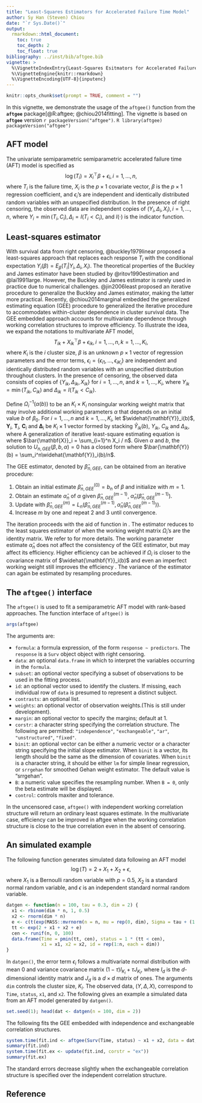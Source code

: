 ```yaml
---
title: "Least-Squares Estimators for Accelerated Failure Time Model"
author: Sy Han (Steven) Chiou
date: "`r Sys.Date()`"
output:
  rmarkdown::html_document:
    toc: true
    toc_depth: 2
    toc_float: true
bibliography: ../inst/bib/aftgee.bib
vignette: >
  %\VignetteIndexEntry{Least-Squares Esitmators for Accelerated Failure Time Model}
  %\VignetteEngine{knitr::rmarkdown}
  %\VignetteEncoding{UTF-8}{inputenc}
---
```


\newcommand{\dif}{\mathrm{d}}
\newcommand{\Var}{\mathrm{Var}}
\newcommand{\Cov}{\mathrm{Cov}}
\newcommand{\X}{\mathbf{X}}
\newcommand{\Y}{\mathbf{Y}}
\newcommand{\C}{\mathbf{C}}
\newcommand{\T}{\mathbf{T}}
\newcommand{\bfDelta}{\mathbf{\Delta}}

```r
knitr::opts_chunk$set(prompt = TRUE, comment = "")
```
In this vignette, we demonstrate the usage of the `aftgee()` function from the __`aftgee`__ package[@R:aftgee; @chiou2014fitting].
The vignette is based on  __`aftgee`__ version `r packageVersion("aftgee")`.
   ```R
library(aftgee)
packageVersion("aftgee")
   ```


## AFT model
The univariate semiparametric semiparametric accelerated failure time (AFT) model is specified as
$$\log(T_i) = X_i^\top\beta + \epsilon_i, i = 1, \ldots, n, $$
where $T_i$ is the failure time, $X_i$ is the $p\times1$ covariate vector, $\beta$ is the $p\times1$ regression coefficient,
and $\epsilon_i$'s are independent and identically distributed random variables with an unspecified distribution.
In the presence of right censoring, the observed data are independent copies of $(Y_i, \Delta_i, X_i), i = 1, \ldots, n$, 
where $Y_i = \min(T_i, C_i), \Delta_i = I(T_i < C_i)$, and $I(\cdot)$ is the indicator function.

## Least-squares estimator

With survival data from right censoring, @buckley1979linear proposed 
a least-squares approach that replaces each response $T_i$ with the conditional expectation $Y_i(\beta) = E_\beta(T_i|Y_i, \Delta_i, X_i)$.
<!--The conditional expectation is defined as
$$\widehat{Y}_i(b) = \Delta_iY_i + (1 - \Delta_i)\left[\frac{\int_{e_i(b)}^\infty td\widehat{F}_{e_i(\beta)}(t)}{ 1 - \widehat{F}_{e_i(\beta)}\{e_i(\beta)\}} + X_i^\top b\right].$$ -->
The theoretical properties of the Buckley and James estimator have been studied by @ritov1990estimation and @lai1991large.
However, the Buckley and James estimator is rarely used in practice due to numerical challenges. 
@jin2006least proposed an iterative procedure to generalize the Buckley and James estimator, making the latter more practical. 
Recently, @chiou2014marginal embedded the generalized estimating equation (GEE) procedure to generalized the iterative procedure to 
accommodates within-cluster dependence in cluster survival data. 
The GEE embedded approach accounts for multivariate dependence through working correlation structures to improve efficiency.
To illustrate the idea, we expand the notations to multivariate AFT model, 
$$T_{ik} + X_{ik}^\top\beta + \epsilon_{ik}, i = 1, \ldots, n, k = 1, \ldots, K_i, $$
where $K_i$ is the $i$ cluster size, 
$\beta$ is an unknown $p\times1$ vector of regression parameters and the error terms, 
$\epsilon_{i}= \{\epsilon_{i1}, \ldots, \epsilon_{iK_i}\}$ are independent and identically distributed random variables 
with an unspecified distribution throughout clusters. 
In the presence of censoring, the observed data consists of copies of
$\{Y_{ik}, \Delta_{ik}, X_{ik}\}$ for $i = 1, \ldots, n$, and $k = 1, \ldots, K_i$, 
where $Y_{ik} = \min(T_{ik}, C_{ik})$ and $\Delta_{ik} = I(T_{ik} < C_{ik})$.


Define $\Omega_{i}^{-1}\big(\alpha(b)\big)$ to be an $K_i\times K_i$
nonsingular working weight matrix that may involve additional working
parameters $\alpha$ that depends on an initial value $b$ of $\beta_0$.
For $i = 1, \ldots, n$ and $k = 1, \ldots, K_i$, let $\widehat{\Y}_i(b)$,
$\Y_i$, $\T_i$, $\C_i$ and $\bfDelta_i$ be $K_i\times 1$ vector formed
by stacking $\widehat{Y}_{ik}(b)$, $Y_{ik}$, $C_{ik}$ and $\Delta_{ik}$, where
\begin{equation*}
  \widehat{Y}_{ik}(b) = \Delta_{ik}Y_{ik} + (1 - \Delta_{ik})
  \left[\frac{\int_{e_{ik}(b)}^\infty u \dif \widehat{F}_{e_{ik}(\beta)}}{1 -
      \widehat{F}_{e_{ik}(\beta)}\{e_{ik}(b)\}} + X_{ik}^\top b \right].
\end{equation*}
A generalization of iterative least-square estimating equation is
\begin{equation}
  \label{equ:gee}
  U_{n, GEE}(\beta, b, \alpha) =
  \sum_{i=1}^n(\X_i - \bar{\X})^\top\Omega_i^{-1}\left\{\alpha(b)\right\}\{\widehat{\Y}_i(b) - \X_i\beta\} = 0,
\end{equation}
where $\bar{\X}_i = \sum_{i=1}^n X_i / n$.
Given $\alpha$ and $b$, the solution to $U_{n, GEE}(\beta, b, \alpha) = 0$ has a closed form
\begin{equation*}
  L_n(b, \alpha) =
  \left [ \sum_{i=1}^{n}(\X_{i}-\bar{\X})^{\top} \Omega_{i}^{-1}\big(\alpha(b)\big) (\X_{i}-\bar{\X}) \right ]^{-1}
  \left [ \sum_{i=1}^{n}(\X_{i}-\bar{X})^\top \Omega_{i}^{-1}\big(\alpha(b)\big)
    \left(\widehat{\Y}_{i}(b)-\bar{\Y}(b)\right)\right ],
\end{equation*}
where $\bar{\Y}(b) = \sum_i^n\widehat{\Y}_i(b)/n$.

The GEE estimator, denoted by $\widehat{\beta}_{n, GEE}$,
can be obtained from an iterative procedure:

  1. Obtain an initial estimate $\widehat{\beta}^{(0)}_{n, GEE} = b_n$ of $\beta$ and initialize with $m = 1$.
  2. Obtain an estimate $\widehat\alpha_n$ of $\alpha$ given
  $\widehat\beta^{(m-1)}_{n, GEE}$, $\widehat\alpha_n(\widehat{\beta}_{n, GEE}^{(m-1)})$.
  3. Update with $\widehat\beta^{(m)}_{n, GEE} = L_n\big(\widehat\beta^{(m-1)}_{n,  GEE}, \widehat\alpha_n(\widehat\beta^{(m-1)}_{n, GEE})\big)$.
  4. Increase $m$ by one and repeat 2 and 3 until convergence.

The iteration proceeds with the aid of function \code{geese}
in \pkg{geepack} \citep{Rpkg:geepack, Hale:Hojs:Yan:gee:2006}.
The estimator reduces to the least squares estimator of
\citet{Jin:Lin:Wei:Ying:rank:2006} when the working
weight matrix $\Omega_i$'s are the identity matrix.
We refer to \citet{Chio:Kang:Kim:Yan:marg:2014} for more details.
The working parameter estimate $\widehat{\alpha}_n$ does not affect
the consistency of the GEE estimator, but may affect its efficiency.
Higher efficiency can be achieved if $\Omega_i$ is closer to the
covariance matrix of $\widehat{\Y}_i(b)$ and even an imperfect working
weight still improves the efficiency \citep{Chio:Kang:Kim:Yan:marg:2014}.
The variance of the estimator can again be estimated by resampling
procedures.


## The `aftgee()` interface

The `aftgee()` is used to fit a semiparametric AFT model with rank-based approaches.
The function interface of `aftgee()` is

```R
args(aftgee)
```

The arguments are:

  - `formula`: a formula expression, of the form `response ~ predictors`. The `response` is a `Surv` object object with right censoring. 
  - `data`: an optional `data.frame` in which to interpret the variables occurring in the `formula`.
  - `subset`: an optional vector specifying a subset of observations to be used in the fitting process.
  - `id`: an optional vector used to identify the clusters. If missing, each individual row of `data` is presumed to represent a distinct subject. 
  - `contrasts`: an optional list.
  - `weights`: an optional vector of observation weights.(This is still under development).
  - `margin`: an optional vector to specify the margins; default at 1. 
  - `corstr`: a character string specifying the correlation structure.  The following are permitted: 
  `"independence"`, `"exchangeable"`, `"ar"`, `"unstructured"`, `"fixed"`.
  - `binit`: an optional vector can be either a numeric vector or a character string specifying the 
  initial slope estimator. 
  When `binit` is a vector, its length should be the same as the dimension of covariates. 
  When `binit` is a character string, it should be either `lm` for simple linear regression, 
  or `srrgehan` for smoothed Gehan weight estimator. The default value is "srrgehan".
  - `B`: a numeric value specifies the resampling number. When `B = 0`, only the beta estimate will be displayed.
  - `control`: controls maxiter and tolerance.

In the uncensored case, `aftgee()` with independent working correlation structure will return
an ordinary least squares estimate. In the multivariate case, efficiency can be improved in
aftgee when the working correlation structure is close to the true correlation even in the
absent of censoring.
      
## An simulated example 
The following function generates simulated data following an AFT model 
$$\log(T) = 2 + X_1 + X_2 + \epsilon, $$
where $X_1$ is a Bernoulli random variable with $p = 0.5$, $X_2$ is a standard normal random variable, 
and $\epsilon$ is an independent standard normal random variable.
```R
datgen <- function(n = 100, tau = 0.3, dim = 2) {
  x1 <- rbinom(dim * n, 1, 0.5)
  x2 <- rnorm(dim * n)
  e <- c(t(exp(MASS::mvrnorm(n = n, mu = rep(0, dim), Sigma = tau + (1 - tau) * diag(dim)))))
  tt <- exp(2 + x1 + x2 + e)
  cen <- runif(n, 0, 100)
  data.frame(Time = pmin(tt, cen), status = 1 * (tt < cen),
             x1 = x1, x2 = x2, id = rep(1:n, each = dim))
}
```
In `datgen()`, the error term $\epsilon_i$ follows a multivariate normal distribution with mean 0 and 
variance covariance matrix $(1 - \tau) I_{K_i} + \tau J_{K_i}$, 
where $I_d$ is the $d$-dimensional identity matrix and $J_d$ is a $d\times d$ matrix of ones.
The arguments `dim` controls the cluster size, $K_i$.
The observed data, $(Y, \Delta, X)$, correspond to `Time`, `status`, `x1`, and `x2`. 
The following gives an example a simulated data from an AFT model generated by `datgen()`.
```R
set.seed(1); head(dat <- datgen(n = 100, dim = 2))
```
The following fits the GEE embedded with independence and exchangeable correlation structures. 
```R
system.time(fit.ind <- aftgee(Surv(Time, status) ~ x1 + x2, data = dat, id = id, corstr = "ind"))
summary(fit.ind)
system.time(fit.ex <- update(fit.ind, corstr = "ex"))
summary(fit.ex)
```
The standard errors decrease slightly when the exchangeable correlation structure is specified 
over the independent correlation structure. 

## Reference